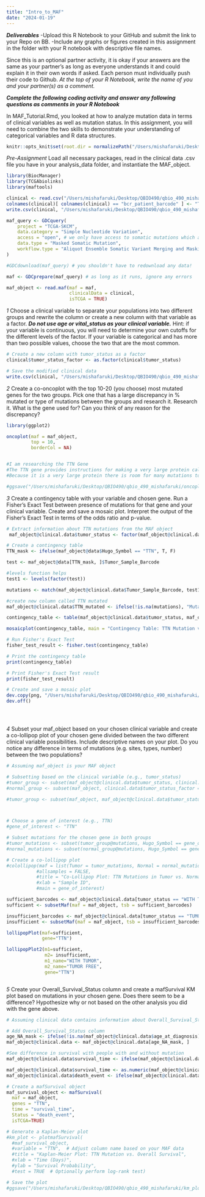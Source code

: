 ```yaml
---
title: "Intro_to_MAF"
date: "2024-01-19"
---
```


***Deliverables***
-Upload this R Notebook to your GitHub and submit the link to your Repo on BB.
-Include any graphs or figures created in this assignment in the folder with your R notebook with descriptive file names.

Since this is an optional partner activity, it is okay if your answers are the same as your partner’s as long as everyone understands it and could explain it in their own words if asked. Each person must individually push their code to Github. *At the top of your R Notebook, write the name of you and your partner(s) as a comment.*

***Complete the following coding activity and answer any following questions as comments in your R Notebook***

In MAF_Tutorial.Rmd, you looked at how to analyze mutation data in terms of clinical variables as well as mutation status. In this assignment, you will need to combine the two skills to demonstrate your understanding of categorical variables and R data structures.

```r
knitr::opts_knit$set(root.dir = normalizePath("/Users/mishafaruki/Desktop/QBIO490/qbio_490_mishafaruki/analysis_data"))
```


*Pre-Assignment*
Load all necessary packages, read in the clinical data .csv file you have in your analysis_data folder, and instantiate the MAF_object.
```r


library(BiocManager)
library(TCGAbiolinks)
library(maftools)

clinical <- read.csv("/Users/mishafaruki/Desktop/QBIO490/qbio_490_mishafaruki/analysis_data/skcm_clinical_data.csv")
colnames(clinical)[ colnames(clinical) == "bcr_patient_barcode" ] <- "Tumor_Sample_Barcode"
write.csv(clinical, "/Users/mishafaruki/Desktop/QBIO490/qbio_490_mishafaruki/analysis_data/skcm_clinical_data.csv", row.names = FALSE)

```

```r
maf_query <- GDCquery(
    project = "TCGA-SKCM", 
    data.category = "Simple Nucleotide Variation", 
    access = "open", # we only have access to somatic mutations which are open access
    data.type = "Masked Somatic Mutation", 
    workflow.type = "Aliquot Ensemble Somatic Variant Merging and Masking"
)

#GDCdownload(maf_query) # you shouldn't have to redownload any data!

maf <- GDCprepare(maf_query) # as long as it runs, ignore any errors

maf_object <- read.maf(maf = maf, 
                       clinicalData = clinical,
                       isTCGA = TRUE)


```


*1*
Choose a clinical variable to separate your populations into two different groups and rewrite the column or create a new column with that variable as a factor. ***Do not use age or vital_status as your clinical variable.*** Hint: if your variable is continuous, you will need to determine your own cutoffs for the different levels of the factor. If your variable is categorical and has more than two possible values, choose the two that are the most common.
```r


# Create a new column with tumor_status as a factor
clinical$tumor_status_factor <- as.factor(clinical$tumor_status)

# Save the modified clinical data
write.csv(clinical, "/Users/mishafaruki/Desktop/QBIO490/qbio_490_mishafaruki/analysis_data/skcm_clinical_data_modified.csv", row.names = FALSE)


```


*2*
Create a co-oncoplot with the top 10-20 (you choose) most mutated genes for the two groups. Pick one that has a large discrepancy in % mutated or type of mutations between the groups and research it. 
Research it. What is the gene used for? Can you think of any reason for the discrepancy?
```r

library(ggplot2)

oncoplot(maf = maf_object,
         top = 10,
         borderCol = NA) 


#I am researching the TTN Gene
#The TTN gene provides instructions for making a very large protein called titin. This protein plays an important role in skeletal muscles, which the body uses for movement, and in heart (cardiac) muscle
#Because it is a very large protein there is room for many mutations to occur when building the protein causing many discrepancies 

#ggsave("/Users/mishafaruki/Desktop/QBIO490/qbio_490_mishafaruki/oncoplot_top#2_SKCM.png")
```

*3*
Create a contingency table with your variable and chosen gene. Run a Fisher’s Exact Test between presence of mutations for that gene and your clinical variable. Create and save a mosaic plot. 
Interpret the output of the Fisher’s Exact Test in terms of the odds ratio and p-value.
```r

# Extract information about TTN mutations from the MAF object
 maf_object@clinical.data$tumor_status <- factor(maf_object@clinical.data$tumor_status)

# Create a contingency table
TTN_mask <- ifelse(maf_object@data$Hugo_Symbol == "TTN", T, F)

test <- maf_object@data[TTN_mask, ]$Tumor_Sample_Barcode

#levels function helps
test1 <- levels(factor(test))

mutations <- match(maf_object@clinical.data$Tumor_Sample_Barcode, test1)

#create new column called TTN mutated
maf_object@clinical.data$TTN_mutated <- ifelse(!is.na(mutations), "Mutated", "Not Mutated")

contingency_table <- table(maf_object@clinical.data$tumor_status, maf_object@clinical.data$TTN_mutated)

mosaicplot(contingency_table, main = "Contingency Table: TTN Mutation vs. Tumor Status", color = TRUE)

# Run Fisher's Exact Test
fisher_test_result <- fisher.test(contingency_table)

# Print the contingency table
print(contingency_table)

# Print Fisher's Exact Test result
print(fisher_test_result)

# Create and save a mosaic plot
dev.copy(png, "/Users/mishafaruki/Desktop/QBIO490/qbio_490_mishafaruki/mosaic_plot_TTN_vs_TumorStatus.png")
dev.off()





```


*4*
Subset your maf_object based on your chosen clinical variable and create a co-lollipop plot of your chosen gene divided between the two different clinical variable possibilities. Include descriptive names on your plot.
Do you notice any difference in terms of mutations (e.g. sites, types, number) between the two populations?
```r
# Assuming maf_object is your MAF object

# Subsetting based on the clinical variable (e.g., tumor_status)
#tumor_group <- subset(maf_object@clinical.data$tumor_status, clinical.data$tumor_status_factor == "Tumor" | )
#normal_group <- subset(maf_object, clinical.data$tumor_status_factor == "Normal")

#tumor_group <- subset(maf_object, maf_object@clinical.data$tumor_status_factor == "Mutated" | #maf_object@clinical.data$tumor_status_factor == "Not Mutated")



# Choose a gene of interest (e.g., TTN)
#gene_of_interest <- "TTN"

# Subset mutations for the chosen gene in both groups
#tumor_mutations <- subset(tumor_group@mutations, Hugo_Symbol == gene_of_interest)
#normal_mutations <- subset(normal_group@mutations, Hugo_Symbol == gene_of_interest)

# Create a co-lollipop plot
#colollipop(maf = list(Tumor = tumor_mutations, Normal = normal_mutations),
           #allsamples = FALSE,
           #title = "Co-Lollipop Plot: TTN Mutations in Tumor vs. Normal",
           #xlab = "Sample ID",
           #main = gene_of_interest)

sufficient_barcodes <- maf_object@clinical.data[tumor_status == "WITH TUMOR"]$Tumor_Sample_Barcode
sufficient <- subsetMaf(maf = maf_object, tsb = sufficient_barcodes)

insufficient_barcodes <- maf_object@clinical.data[tumor_status == "TUMOR FREE"]$Tumor_Sample_Barcode
insufficient <- subsetMaf(maf = maf_object, tsb = insufficient_barcodes)

lollipopPlot(maf=sufficient, 
             gene="TTN")

lollipopPlot2(m1=sufficient, 
              m2= insufficient, 
              m1_name="WITH TUMOR",
              m2_name="TUMOR FREE",
              gene="TTN")



```


*5*
Create your Overall_Survival_Status column and create a mafSurvival KM plot based on mutations in your chosen gene.
Does there seem to be a difference? Hypothesize why or not based on the other analysis you did with the gene above.
```r
# Assuming clinical data contains information about Overall_Survival_Status and other required variables

# Add Overall_Survival_Status column
age_NA_mask <- ifelse(!is.na(maf_object@clinical.data$age_at_diagnosis), TRUE, FALSE)
maf_object@clinical.data <- maf_object@clinical.data[age_NA_mask, ] 

#See difference in survival with people with and without mutation 
maf_object@clinical.data$survival_time <- ifelse(maf_object@clinical.data$last_contact_days_to != "[Not Available]", maf_object@clinical.data$survival_time <- maf_object@clinical.data$last_contact_days_to, maf_object@clinical.data$survial_time <- maf_object@clinical.data$death_days_to)

maf_object@clinical.data$survival_time <- as.numeric(maf_object@clinical.data$survival_time)
maf_object@clinical.data$death_event <- ifelse(maf_object@clinical.data$vital_status == "Alive", FALSE, TRUE)

# Create a mafSurvival object
maf_survival_object <- mafSurvival(
  maf = maf_object,
  genes = "TTN", 
  time = "survival_time", 
  Status = "death_event", 
  isTCGA=TRUE)

# Generate a Kaplan-Meier plot
#km_plot <- plotmafSurvival(
  #maf_survival_object,
  #variable = "TTN",  # Adjust column name based on your MAF data
  #title = "Kaplan-Meier Plot: TTN Mutation vs. Overall Survival",
  #xlab = "Time (Days)",
  #ylab = "Survival Probability",
  #test = TRUE  # Optionally perform log-rank test)

# Save the plot
#ggsave("/Users/mishafaruki/Desktop/QBIO490/qbio_490_mishafaruki/km_plot_TTN_overall_survival.png", plot = km_plot)



```